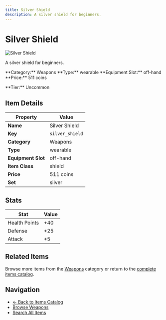```yaml
---
title: Silver Shield
description: A silver shield for beginners.
---
```


# Silver Shield

<div className="flex items-start gap-6 mb-8">
  <div className="flex-shrink-0">
    <img src="/assets/resources/crafting/weapons/shields/silver_shield.png" alt="Silver Shield" className="w-24 h-24 border rounded-lg" />
  </div>
  <div className="flex-1">
    <div className="space-y-2">
      <p className="text-lg text-muted-foreground">A silver shield for beginners.</p>
      <div className="flex flex-wrap gap-4 text-sm">
        <span className="px-2 py-1 bg-blue-100 dark:bg-blue-900 rounded-md">
          **Category:** Weapons
        </span>
        <span className="px-2 py-1 bg-green-100 dark:bg-green-900 rounded-md">
          **Type:** wearable
        </span>
        <span className="px-2 py-1 bg-purple-100 dark:bg-purple-900 rounded-md">
          **Equipment Slot:** off-hand
        </span>
        <span className="px-2 py-1 bg-yellow-100 dark:bg-yellow-900 rounded-md">
          **Price:** 511 coins
        </span>
      </div>
      <p className="text-sm font-medium">**Tier:** Uncommon</p>
    </div>
  </div>
</div>

## Item Details

| Property | Value |
|----------|-------|
| **Name** | Silver Shield |
| **Key** | `silver_shield` |
| **Category** | Weapons |
| **Type** | wearable |
| **Equipment Slot** | off-hand |
| **Item Class** | shield |
| **Price** | 511 coins |
| **Set** | silver |

## Stats

| Stat | Value |
|------|-------|
| Health Points | +40 |
| Defense | +25 |
| Attack | +5 |

## Related Items

Browse more items from the [Weapons](/items#weapons) category or return to the [complete items catalog](/items).

## Navigation

- [← Back to Items Catalog](/items)
- [Browse Weapons](/items#weapons)
- [Search All Items](/items)
